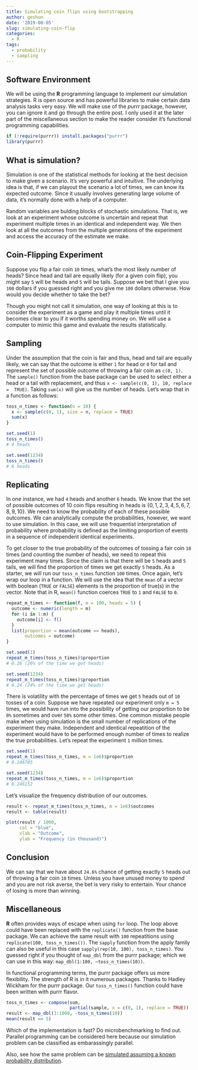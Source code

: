 ```yaml
---
title: Simulating coin flips using bootstrapping
author: geshun
date: '2019-08-05'
slug: simulating-coin-flip
categories:
  - R
tags:
  - probability
  - sampling
---
```


## Software Environment

We will be using the **R** programming language to implement our simulation strategies. R is open source and has powerful libraries to make certain data analysis tasks very easy. We will make use of the _purrr_ package, however, you can ignore it and go through the entire post. I only used it at the later part of the miscellaneous section to make the reader consider it's functional programming capabilities.

```r
if (!require(purrr)) install.packages("purrr")
library(purrr)
```

## What is simulation?

Simulation is one of the statistical methods for looking at the best decision to make given a scenario. It's very powerful and intuitive. The underlying idea is that, if we can playout the scenario a lot of times, we can know its expected outcome. Since it usually involves generating large volume of data, it's normally done with a help of a computer.

Random variables are bulding blocks of stochastic simulations. That is, we look at an experiment whose outcome is uncertain and repeat that experiment multiple times in an identical and independent way. We then look at all the outcomes from the multiple generations of the experiment and access the accuracy of the estimate we make.


## Coin-Flipping Experiment

Suppose you flip a fair coin `10` times, what’s the most likely number of heads? Since head and tail are equally likely (for a given coin flip), you might say `5` will be heads and `5` will be tails. Suppose we bet that I give you `100` dollars if you guessed right and you give me `100` dollars otherwise. How would you decide whether to take the bet?

Though you might not call it simulation, one way of looking at this is to consider the experiment as a game and play it multiple times until it becomes clear to you if it worths spending money on. We will use a computer to mimic this game and evaluate the results statistically.

## Sampling

Under the assumption that the coin is fair and thus, head and tail are equally likely, we can say that the outcome is either `1` for head or `0` for tail and represent the set of possible outcome of throwing a fair coin as `c(0, 1)`. The `sample()` function from the base package can be used to select either a head or a tail with replacement, and thus `x <- sample(c(0, 1), 10, replace =  TRUE)`. Taking `sum(x)` will give us the number of heads. Let's wrap that in a function as follows:

```r
toss_n_times <- function(n = 10) {
  x <- sample(c(0, 1), size = n, replace = TRUE)
  sum(x)
}
```

```r
set.seed(1)
toss_n_times()
# 4 heads
```

```r
set.seed(1234)
toss_n_times()
# 6 heads
```

## Replicating

In one instance, we had `4` heads and another `6` heads. We know that the set of possible outcomes of 10 coin flips resulting in heads is $\{0, 1, 2, 3, 4, 5, 6, 7, 8, 9, 10\}$. We need to know the probability of each of these possible outcomes. We can analytically compute the probabilities, however, we want to use simulation. In this case, we will use frequentist interpretation of probability where probability is defined as the limiting proportion of events in a sequence of independent identical experiments.

To get closer to the true probability of the outcomes of tossing a fair coin `10` times (and counting the number of heads), we need to repeat this experiment many times. Since the claim is that there will be `5` heads and `5` tails, we will find the proportion of times we get exactly `5` heads. As a starter, we will run our `toss_n_times` function `100` times. Once again, let's wrap our loop in a function. We will use the idea that the `mean` of a vector with boolean (`TRUE` or `FALSE`) elements is the proportion of true(s) in the vector. Note that in R, `mean()` function coerces `TRUE` to `1` and `FALSE` to `0`.

```r
repeat_m_times <- function(f, m = 100, heads = 5) {
  outcome <- numeric(length = m)
  for (i in 1:m) {
    outcome[i] <- f()
  }
  list(proportion = mean(outcome == heads), 
       outcomes = outcome)
}
```

```r
set.seed(1)
repeat_m_times(toss_n_times)$proportion
# 0.26 (26% of the time we get heads)
```

```r
set.seed(1234)
repeat_m_times(toss_n_times)$proportion
# 0.24 (24% of the time we get heads)
```

There is volatility with the percentage of times we get `5` heads out of `10` tosses of a coin. Suppose we have repeated our experiment only `m = 5` times, we would have run into the possibility of getting our proportion to be `0%` sometimes and over `50%` some other times. One common mistake people make when using simulation is the small number of replications of the experiment they make. Independent and identical repeatition of the experiment would have to be performed enough number of times to realize the true probabilities. Let's repeat the experiment `1` million times.

```r
set.seed(1)
repeat_m_times(toss_n_times, m = 1e6)$proportion
# 0.246705
```

```r
set.seed(1234)
repeat_m_times(toss_n_times, m = 1e6)$proportion
# 0.246152
```

Let's visualize the frequency distribution of our outcomes.
```r
result <- repeat_m_times(toss_n_times, m = 1e6)$outcomes
result <- table(result)

plot(result / 1000, 
     col = "blue",
     xlab = "Outcome", 
     ylab = "Frequency (in thousand)")
```

## Conclusion

We can say that we have about `24.6%` chance of getting exactly `5` heads out of throwing a fair coin `10` times. Unless you have unused money to spend and you are not risk averse, the bet is very risky to entertain. Your chance of losing is more than winning. 

## Miscellaneous

**R** often provides ways of escape when using `for` loop. The loop above could have been replaced with the `replicate()` function from the base package. We can achieve the same result with `100` repeatitions using `replicate(100, toss_n_times())`. The `sapply` function from the apply family can also be useful in this case `sapply(rep(10, 100), toss_n_times)`. You guessed right if you thought of `map_dbl` from the purrr package; which we can use in this way: `map_dbl(1:100, ~toss_n_times(10))`. 

In functional programming terms, the purrr package offers us more flexibility. The strength of R is in it numerous packages. Thanks to Hadley Wickham for the purrr package. Our `toss_n_times()` function could have been written with purrr flavor. 

```r
toss_n_times <- compose(sum, 
                        partial(sample, x = c(0, 1), replace = TRUE))
result <- map_dbl(1:1000, ~toss_n_times(10)) 
mean(result == 5)
```
Which of the implementation is fast? Do microbenchmarking to find out. Parallel programming can be considered here because our simulation problem can be classified as embarassingly parallel. 

Also, see how the same problem can be [simulated assuming a known probability distribution](/2019/08/12/simulating-coin-flips-from-a-known-distribution/).
